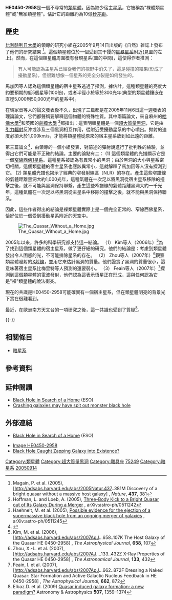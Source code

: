 {{Short description|在雕具座的一個星系}}
{{Quasar
  | name = HE0450-2958
  | image =[[Image:Quasar_HE0450-2958.jpg|200px]]<br>[[哈伯太空望遠鏡|哈伯太空望遠鏡]]拍攝的類星體HE0450-2958。類星體靠近影像中心；但沒有看到明顯的宿主星系。類星體靠近影像中心；沒有看到明顯的宿主星系。在類星體附近有一團氣體，顯然正被類星體的輻射電離。右下角的點狀物體是在視野中看到的前景星。
  | epoch = [[J2000|J2000]]
  | ra = {{RA|04|52|30.0}}<ref name="ned">{{cite web
    | title=Nasa/Ipac Extragalactic Database
    | work=Results for HB89 0450-299
    | url=http://nedwww.ipac.caltech.edu/
    | access-date=2006-11-27
    | archive-date=2011-05-14
    | archive-url=https://web.archive.org/web/20110514100451/http://nedwww.ipac.caltech.edu/
    | dead-url=no
    }}</ref>
  | dec = {{DEC|-29|53|35}}<ref name="ned" />
  | constellation name = [[雕具座|雕具座]]
  | z = 0.286041 ± 0.000093<br> (73867 ± 28 km/[[second|s]]<ref name="ned" />)
  | type = Sy1<ref name="ned" />
  | dist_ly = 30億[[光年|光年]] (1 [[秒差距|Gpc]])<ref name="magain" />
  | appmag_v = 16.0<ref name="ned" />
  | size_v =
  | notes = 
  | names = LEDA 75249,<ref name="ned" /> [[Quasar|QSO]] B0450-2958, [[2MASSI|2MASSI]] J0452300-295335, [[6dFGS|6dFGS]] gJ045230.1-295335, [[2MASX|2MASX]] J04523006-2953353, [[NRAO_VLA_Sky_Survey|NVSS]] J045230-295336, [[IRAS|IRAS]] F04505-2958, [[Quasar|QSO]] B0450-299, [[IRAS|IRAS]] 04505-2958, [[RBS_(astronomical_catalogue)|RBS]] 597, [[1RXS|1RXS]] J045230.4-295329
}}

'''HE0450-2958'''是一個不尋常的[[類星體|類星體]]。因為缺少宿主[[星系|星系]]，它被稱為"裸體類星體"或"無家類星體"。估計它的距離約為10億[[秒差距|秒差距]]。

== 歷史 ==
[[比利時|比利時]][[列日大學|列日大學]]的{{link-en|皮埃爾·馬加因|Pierre Magain}}領導的研究小組在2005年9月14日出版的《自然》雜誌上發布了他們的研究結果
<ref name=magain>Magain, P. et al. (2005), [http://adsabs.harvard.edu/abs/2005Natur.437..381M  Discovery of a bright quasar without a massive host galaxy] {{Wayback|url=http://adsabs.harvard.edu/abs/2005Natur.437..381M |date=20190605224046 }}, ''Nature'', '''437''', 381</ref>。這個類星體位於一個受到其干擾的[[星暴星系|星暴星系]]附近(見圖的左上)。然而，在這個類星體周圍模有發現星系(圖的中間)，這使得作者推測：

<blockquote>
有人可能認為主星系已經從我們的視野中消失了，這是碰撞的結果(形成了擾動星系)，但很難想像一個星系的完全分裂是如何發生的。
</blockquote>

馬加因等人認為這個類星體的宿主星系逃過了探測。據估計，這種類星體的亮度大約要預期的低5個星等(100倍)，或者半徑小於等於300光年(典型的類星體鑲嵌在直徑5,000到50,000光年的星系中)。

在瑪家音等人的論文發表後不久，出現了三篇都是在2005年11月6日這一週發表的理論論文，它們都聲稱要解釋這個物體的特殊性質。其中兩篇論文，來自麻州的[[哈佛大學|哈佛大學]]<ref>Hoffman, L. and Loeb, A. (2005), [https://arxiv.org/abs/astro-ph/0511242 Three-Body Kick to a Bright Quasar out of Its Galaxy During a Merger] {{Wayback|url=https://arxiv.org/abs/astro-ph/0511242 |date=20210416125020 }},  arXiv:astro-ph/0511242</ref>和英國的[[劍橋大學|劍橋大學]] <ref>Haehnelt, M. et al. (2005), [https://arxiv.org/abs/astro-ph/0511245  Possible evidence for the ejection of a supermassive black hole from an ongoing merger of galaxies] {{Wayback|url=https://arxiv.org/abs/astro-ph/0511245 |date=20210416125227 }},  arXiv:astro-ph/0511245</ref>都指出：這表明類星體是一個[[超大質量黑洞|超大質量黑洞]]，它是由[[引力輻射|引力輻射]]反沖或涉及三個黑洞相互作用，從附近受擾動星系的中心噴出。拋射的速度必須大於1,000km/s，才能將類星體從原來的宿主星系放到如此遠的距離。

第三篇論文<ref name=merritt2006>{{cite journal|last=Merritt|first=David|author-link=David Merritt|display-authors=etal|title=The nature of the HE0450-2958 system|journal=[[Monthly_Notices_of_the_Royal_Astronomical_Society|Monthly Notices of the Royal Astronomical Society]]|date=April 2006|volume=367|pages=1746–1750|doi=10.1111/j.1365-2966.2006.10093.x |arxiv = astro-ph/0511315 |bibcode = 2006MNRAS.367.1746M }}</ref>，由{{link-en|大衛·梅里特|David Merritt }}領導的一個小組發表，對前述的彈射說進行了批判性的檢驗，並得出它們可能是不正確的結論。主要的論點有二：
(1)	這個類星體的光譜顯示它是一個[[西佛星系|窄線西佛1星系]]。這種星系被認為有異常小的黑洞；由於黑洞的大小與星系密切相關，這個類星體的宿主星系也應該異常小，這就解釋了馬加因等人沒有探測到它。
(2)	類星體光譜也揭示了經典的窄發射線區（NLR）的存在。產生這些窄譜線的氣體距離黑洞大約1,000光年，這種氣體在一次足以將黑洞從宿主星系移除的撞擊之後，就不可能與黑洞保持聯繫。產生這些窄譜線的氣體距離黑洞大約一千光年，這種氣體在一次足以將黑洞從主星系中移除的撞擊之後，就不能與黑洞保持聯系。

因此，這些作者得出的結論是裸類星體實際上是一個完全正常的、窄線西佛星系，恰好位於一個受到擾動星系附近的天空中。

[[Image:The_Quasar_Without_a_Home.jpg|thumb]]

2005年以來，許多的科學研究都支持這一結論。
（1）	Kim等人（2006年）<ref>Kim, M. et al. (2006), [http://adsabs.harvard.edu/abs/2007ApJ...658..107K  The Host Galaxy of the Quasar HE 0450-2958] {{Wayback|url=http://adsabs.harvard.edu/abs/2007ApJ...658..107K |date=20190606000045 }}, ''The Astrophysical Journal'', '''658''', 107</ref>為了找到這個類星體的宿主星系，做了更仔細的研究。他們的結論是：考慮到類星體發出令人困惑的光，不可能排除星系的存在。
（2）	Zhou等人（2007年）<ref>Zhou, X.-L. et al. (2007), [http://adsabs.harvard.edu/abs/2007AJ....133..432Z  X-Ray Properties of the Quasar HE 0450-2958] {{Wayback|url=http://adsabs.harvard.edu/abs/2007AJ....133..432Z |date=20190605224029 }}, ''The Astronomical Journal'', '''133''', 432</ref>觀察類星體發射的[[X射線|X射線]]，並用它來估計黑洞的質量。他們證實了黑洞的質量很小，這意味著宿主星系比梅里特等人預測的還要弱小。
（3）	Feain等人（2007年）<ref>Feain, I. et al. (2007), [http://adsabs.harvard.edu/abs/2007ApJ...662..872F  Dressing a Naked Quasar: Star Formation and Active Galactic Nucleus Feedback in HE 0450-2958] {{Wayback|url=http://adsabs.harvard.edu/abs/2007ApJ...662..872F |date=20190605224022 }}, ''The Astrophysical Journal'', '''662''', 872</ref>探測到這個類星體的電波發射，他們認為這表示恆星正在形成，這與任何認為它是"裸"類星體的說法衝突。

現在的共識是HE0450-2958可能確實有一個宿主星系，但在類星體明亮的背景光下實在很難看到。

最近，在歐洲南方天文台的一項研究之後，這一共識也受到了質疑<ref>Elbaz.D. et al. (2009) [http://www.aanda.org/10.1051/0004-6361/200912848/pdf Quasar induced galaxy formation: a new paradigm?] Astronomy & Astrophysics  '''507''', 1359–1374</ref>。

{{-}}

== 相關條目 ==
* [[暗星系|暗星系]]

== 參考資料 ==
{{reflist|2}}

== 延伸閱讀 ==
* [https://web.archive.org/web/20051003235101/http://www.eso.org/outreach/press-rel/pr-2005/pr-23-05.html Black Hole in Search of a Home] (ESO){{en icon}}
* [https://web.archive.org/web/20060415062553/http://www.world-science.net/exclusives/051111_holefrm.htm Crashing galaxies may have spit out monster black hole]{{en icon}}

== 外部連結 ==
* [https://www.eso.org/public/news/eso0529/ Black Hole in Search of a Home] {{Wayback|url=https://www.eso.org/public/news/eso0529/ |date=20201021054116 }} (ESO)
<!-- * [http://www.world-science.net/exclusives/051111_holefrm.htm Crashing galaxies may have spit out monster black hole] -->
* [http://aladin.u-strasbg.fr/AladinPreview?-c=04+52+30.10-29+53+35.4&ident=QSO+B0450-2958&submit=Aladin+previewer Image HE0450-2958]
* [http://www.eso.org/public/news/eso0946/  Black Hole Caught Zapping Galaxy into Existence?] {{Wayback|url=http://www.eso.org/public/news/eso0946/ |date=20210411142607 }}

{{Sky|04|52|30.0|-|29|53|35|3000000000}}
{{暗物質}}

{{Authority control}}

{{DEFAULTSORT:HE0450-2958}}
[[Category:類星體|Category:類星體]]
[[Category:超大質量黑洞|Category:超大質量黑洞]]
[[Category:雕具座|Category:雕具座]]
[[Category:LEDA天體|75249]]
[[Category:暗星系|Category:暗星系]]
[[Category:_2005年發現的天體|20050914]]